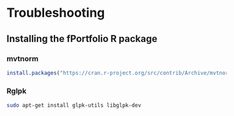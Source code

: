 # Troubleshooting

## Installing the fPortfolio R package

### mvtnorm

```r
install.packages("https://cran.r-project.org/src/contrib/Archive/mvtnorm/mvtnorm_1.0-8.tar.gz", repos=NULL)
```

### Rglpk

```bash
sudo apt-get install glpk-utils libglpk-dev
```

